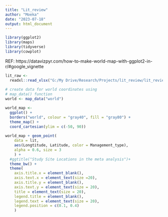 ---
title: "Lit_review"
author: "Moeka"
date: "2023-07-18"
output: html_document
---

```{r}
library(ggplot2)
library(maps)
library(tidyverse)
library(cowplot)
```


REF: https://datavizpyr.com/how-to-make-world-map-with-ggplot2-in-r/#google_vignette

```{r distribution of studies}
lit_raw <- 
  readxl::read_xlsx("G:/My Drive/Research/Projects/lit_review/lit_review_2025.xlsx", sheet = "data_LRR")
  
# create data for world coordinates using 
# map_data() function
world <- map_data("world")

world_map <- 
  ggplot() +
  borders("world", colour = "gray40", fill = "gray80") +
  theme_map() +
  coord_cartesian(ylim = c(-50, 90))  
  
world_map + geom_point(
    data = lit, 
    aes(Longtitude, Latitude, color = Management_type), 
    alpha = 0.6, size = 3
    ) + 
  #ggtitle("Study Site Locations in the meta analysis")+
  theme_bw() +
  theme(
    axis.title.x = element_blank(),
    axis.text.x = element_text(size =20),
    axis.title.y = element_blank(),
    axis.text.y = element_text(size = 20),
    title = element_text(size = 20),
    legend.title = element_blank(),
    legend.text = element_text(size = 20), 
    legend.position = c(0.1, 0.4)
    ) 

```

